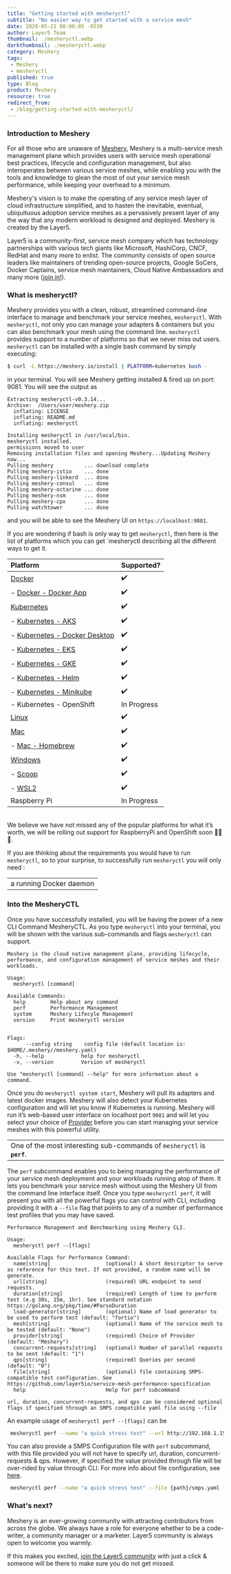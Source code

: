 ```yaml
---
title: "Getting started with mesheryctl"
subtitle: "No easier way to get started with a service mesh"
date: 2020-05-21 08:00:05 -0530
author: Layer5 Team
thumbnail: ./mesheryctl.webp
darkthumbnail: ./mesheryctl.webp
category: Meshery
tags:
 - Meshery
 - mesheryctl
published: true
type: Blog
product: Meshery
resource: true
redirect_from:
 - /blog/getting-started-with-mesheryctl/
---
```




<BlogWrapper>

### Introduction to Meshery

For all those who are unaware of <a href="/meshery">Meshery</a>, Meshery is a multi-service mesh management plane which provides users with service mesh operational best practices, lifecycle and configuration management, but also interoperates between various service meshes, while enabling you with the tools and knowledge to glean the most of out your service mesh performance, while keeping your overhead to a minimum.

Meshery's vision is to make the operating of any service mesh layer of cloud infrastructure simplified, and to hasten the inevitable, eventual, ubiquituous adoption service meshes as a pervasively present layer of any the way that any modern workload is designed and deployed. Meshery is created by the <Link to="/community">Layer5</Link>.

Layer5 is a community-first, service mesh company which has technology <Link to="/partners">partnerships</Link> with various tech giants like Microsoft, HashiCorp, CNCF, RedHat and many more to enlist. The community consists of open source leaders like maintainers of trending open-source projects, Google SoCers, Docker Captains, service mesh maintainers, Cloud Native Ambassadors and many more (<a href="http://slack.layer5.io">join in!</a>).


### What is mesheryctl?

Meshery provides you with a clean, robust, streamlined command-line interface to manage and benchmark your service meshes, `mesheryctl`. With `mesheryctl`, not only you can manage your adapters & containers but you can also benchmark your mesh using the command line. `mesheryctl` provides support to a number of platforms so that we never miss out users. `mesheryctl` can be installed with a single bash command by simply executing:

```bash
$ curl -L https://meshery.io/install | PLATFORM=kubernetes bash -
````

in your terminal. You will see Meshery getting installed & fired up on port: 9081.
You will see the output as


```
Extracting mesheryctl-v0.3.14...
Archive:  /Users/user/meshery.zip
  inflating: LICENSE
  inflating: README.md
  inflating: mesheryctl

Installing mesheryctl in /usr/local/bin.
mesheryctl installed.
permissions moved to user
Removing installation files and opening Meshery...Updating Meshery now...
Pulling meshery          ... download complete
Pulling meshery-istio    ... done
Pulling meshery-linkerd  ... done
Pulling meshery-consul   ... done
Pulling meshery-octarine ... done
Pulling meshery-nsm      ... done
Pulling meshery-cpx      ... done
Pulling watchtower       ... done
```

and you will be able to see the Meshery UI on `https://localhost:9081`.

If you are wondering if bash is only way to get `mesheryctl`, then here is the list of platforms which you can get `mesheryctl describing all the different ways to get it.

<table className="table-1" align="center">
<thead>
    <tr>
    <th align="left">Platform</th>
    <th >Supported?</th>
    </tr>
</thead>
<tbody>
    <tr>
    <td ><a href="https://docs.meshery.io/installation/platforms/docker">Docker</a></td>
    <td className="text-centre">✔️</td>
    </tr>
    <tr>
    <td> - <a href="https://docs.meshery.io/installation/platforms/docker">Docker - Docker App</a></td>
    <td className="text-centre">✔️</td>
    </tr>
    <tr>
    <td><a href="https://docs.meshery.io/installation/platforms/kubernetes">Kubernetes</a></td>
    <td className="text-centre">✔️</td>
    </tr>
    <tr>
    <td> - <a href="https://docs.meshery.io/installation/platforms/aks">Kubernetes - AKS</a></td>
    <td className="text-centre">✔️</td>
    </tr>
    <tr>
    <td> - <a href="https://docs.meshery.io/installation/quick-start">Kubernetes - Docker Desktop</a></td>
    <td className="text-centre">✔️</td>
    </tr>
    <tr>
    <td> - <a href="https://docs.meshery.io/installation/platforms/eks">Kubernetes - EKS</a></td>
    <td className="text-centre">✔️</td>
    </tr>
    <tr>
    <td> - <a href="https://docs.meshery.io/installation/platforms/gke">Kubernetes - GKE</a></td>
    <td className="text-centre">✔️</td>
    </tr>
    <tr>
    <td> - <a href="https://docs.meshery.io/installation/platforms/kubernetes#helm">Kubernetes - Helm</a></td>
    <td className="text-centre">✔️</td>
    </tr>
    <tr>
    <td> - <a href="https://docs.meshery.io/installation/platforms/minikube">Kubernetes - Minikube</a></td>
    <td className="text-centre">✔️</td>
    </tr>
    <tr>
    <td> - Kubernetes - OpenShift</td>
    <td className="text-centre">In Progress</td>
    </tr>
    <tr>
    <td><a href="https://docs.meshery.io/installation/quick-start">Linux</a></td>
    <td className="text-centre">✔️</td>
    </tr>
    <tr>
    <td><a href="https://docs.meshery.io/installation/quick-start">Mac</a></td>
    <td className="text-centre">✔️</td>
    </tr>
    <tr>
    <td> - <a href="https://docs.meshery.io/installation/mesheryctl#homebrew">Mac - Homebrew</a></td>
    <td className="text-centre">✔️</td>
    </tr>
    <tr>
    <td><a href="https://docs.meshery.io/installation/platforms/windows">Windows</a></td>
    <td className="text-centre">✔️</td>
    </tr>
    <tr>
    <td> - <a href="https://docs.meshery.io/installation/mesheryctl#scoop">Scoop</a></td>
    <td className="text-centre">✔️</td>
    </tr>
    <tr>
    <td> - <a href="https://docs.meshery.io/installation/platforms/windows#wsl">WSL2</a></td>
    <td className="text-centre">✔️</td>
    </tr>
    <tr>
    <td>Raspberry Pi</td>
    <td className="text-centre">In Progress</td>
    </tr>
</tbody>
</table>

<br/>
We believe we have not missed any of the popular platforms for what it’s worth, we will be rolling out support for RaspberryPi and OpenShift soon 🎉🎉🎉.

If you are thinking about the requirements you would have to run `mesheryctl`, so to your surprise, to successfully run `mesheryctl` you will only need :

<table align="center" className="table-box"><tbody><tr><td className="text-centre">a running Docker daemon</td></tr></tbody></table>

### Into the MesheryCTL

Once you have successfully installed, you will be having the power of a new CLI Command MesheryCTL. As you type `mesheryctl` into your terminal, you will be shown with the various sub-commands and flags `mesheryctl` can support.

```
Meshery is the cloud native management plane, providing lifecycle, performance, and configuration management of service meshes and their workloads.

Usage:
  mesheryctl [command]

Available Commands:
  help        Help about any command
  perf        Performance Management
  system      Meshery Lifecyle Management
  version     Print mesheryctl version


Flags:
      --config string    config file (default location is: $HOME/.meshery//meshery.yaml)
  -h, --help            help for mesheryctl
  -v, --version         Version of mesheryctl

Use "mesheryctl [command] --help" for more information about a command.
```

Once you do `mesheryctl system start`, Meshery will pull its adapters and latest docker images. Meshery will also detect your Kubernetes configuration and will let you know if Kubernetes is running. Meshery will run it’s web-based user interface on localhost port `9081` and will let you select your choice of <a href="https://docs.meshery.io/extensibility#providers">Provider</a> before you can start managing your service meshes with this powerful utility.

<table align="center" className="table-box"><tbody><tr><td className="text-centre">One of the most interesting sub-commands of <code>mesheryctl</code> is <strong><code>perf</code></strong>.</td></tr></tbody></table>

The `perf` subcommand enables you to being managing the performance of your service mesh deployment and your workloads running atop of them. It lets you benchmark your service mesh without using the Meshery UI from the command line interface itself. Once you type `mesheryctl perf`, it will present you with all the powerful flags you can control with CLI, including providing it with a `--file` flag that points to any of a number of performance test profiles that you may have saved.

```
Performance Management and Benchmarking using Meshery CLI.

Usage:
  mesheryctl perf --[flags]

Available Flags for Performance Command:
  name[string]                  (optional) A short descriptor to serve as reference for this test. If not provided, a random name will be generate.
  url[string]                   (required) URL endpoint to send requests.
  duration[string]              (required) Length of time to perform test (e.g 30s, 15m, 1hr). See standard notation https://golang.org/pkg/time/#ParseDuration
  load-generator[string]        (optional) Name of load generator to be used to perform test (default: "fortio")
  mesh[string]                  (optional) Name of the service mesh to be tested (default: "None")
  provider[string]              (required) Choice of Provider (default: "Meshery")
  concurrent-requests[string]   (optional) Number of parallel requests to be sent (default: "1")
  qps[string]                   (required) Queries per second (default: "0")
  file[string]                  (optional) file containing SMPS-compatible test configuration. See https://github.com/layer5io/service-mesh-performance-specification
  help                          Help for perf subcommand

url, duration, concurrent-requests, and qps can be considered optional flags if specified through an SMPS compatible yaml file using --file
```

An example usage of `mesheryctl perf --[flags]` can be

```bash
 mesheryctl perf --name "a quick stress test" --url http://192.168.1.15/productpage --qps 300 --concurrent-requests 2 --duration 30s --token "provider=Meshery"
```

You can also provide a SMPS Configuration file with `perf` subcommand, with this file provided you will not have to specify url, duration, concurrent-requests & qps. However, if specified the value provided through file will be over-rided by value through CLI. For more info about file configuration, see [here](https://github.com/service-mesh-performance/service-mesh-performance/blob/master/docs/assets/spec/readme/service%20mesh%20performance%20specification%20result.yaml).

```bash
 mesheryctl perf --name "a quick stress test" --file {path}/smps.yaml --token "provider=Meshery"
```

### What's next?

Meshery is an ever-growing community with attracting contributors from across the globe. We always have a role for everyone whether to be a code-writer, a community manager or a marketer. Layer5 community is always open to welcome you warmly.

If this makes you excited, [join the Layer5 community](http://slack.layer5.io) with just a click & someone will be there to make sure you do not get missed.


</BlogWrapper>
